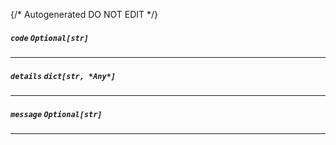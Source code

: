 {/* Autogenerated DO NOT EDIT  */}
##### `code` *`Optional[str]`*

---
##### `details` *`dict[str, *Any*]`*

---
##### `message` *`Optional[str]`*

---
